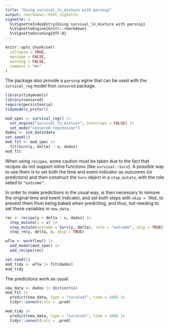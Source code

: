 ```yaml
---
title: "Using survival_ln_mixture with parsnip"
output: rmarkdown::html_vignette
vignette: >
  %\VignetteIndexEntry{Using survival_ln_mixture with parsnip}
  %\VignetteEngine{knitr::rmarkdown}
  %\VignetteEncoding{UTF-8}
---
```


```r
knitr::opts_chunk$set(
  collapse = TRUE,
  message = FALSE,
  warning = FALSE,
  comment = "#>"
)
```

The package also provide a `parsnip` egine that can be used with the `survival_reg` model fron `censored` package.

```r
library(tidymodels)
library(censored)
require(persistencia)
tidymodels_prefer()

mod_spec <- survival_reg() |>
  set_engine("survival_ln_mixture", intercept = FALSE) |>
  set_mode("censored regression")
dados <- sim_data$data
set.seed(1)
mod_fit <- mod_spec |>
  fit(Surv(y, delta) ~ x, dados)
mod_fit
```

When using `recipes`, some caution must be taken due to the fact that recipes do not support inline functions (like `survival::Surv`).
A possible way to use them is to set both the time and event indicator as outcomes (or predictors) and then construct the `Surv` object
in a `step_mutate`, with the role seted to `"outcome"`. 

In order to make predictions in the usual way, is then necessary to remove the original time and event indicator, and set 
both steps with `skip = TRUE`, to prevent them from being baked when predicting, and thus, not needing to set these variables in
`new_data`.

```r
rec <- recipe(y + delta ~ x, dados) |>
  step_mutate(z = x) |>
  step_mutate(outcome = Surv(y, delta), role = "outcome", skip = TRUE) |>
  step_rm(y, delta, x, skip = TRUE)

wflw <- workflow() |>
  add_model(mod_spec) |>
  add_recipe(rec)

set.seed(1)
mod_tidy <- wflw |> fit(dados)
mod_tidy
```

The predictions work as usual.

```r
new_data <- dados |> distinct(x)
mod_fit |>
  predict(new_data, type = "survival", time = 100) |>
  tidyr::unnest(cols = .pred)

mod_tidy |>
  predict(new_data, type = "survival", time = 100) |>
  tidyr::unnest(cols = .pred)
```